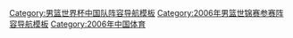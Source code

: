 {{National basketball squad
 | name      = 2006年世界男篮锦标赛中国参赛名单
 | bg        = red
 | fg        = yellow
 | country = 中国
 | comp link = 2006年世界男子篮球锦标赛
 | comp      = 2006年世界篮球锦标赛  - 第15名
 | p1        = |
 | p2        = |
 | p3        = |
 | p4        = [[陈江华 (篮球运动员)|陈江华]] 
 | p5        = [[刘炜]] 
 | p6        = [[张庆鹏]] 
 | p7        = [[王仕鹏]]
 | p8        = [[朱芳雨]] 
 | p9        = [[孙悦 (篮球运动员)|孙悦]] 
 | p10       = [[张松涛 (篮球运动员)|张松涛]]
 | p11       = [[易建联]] 
 | p12       = [[莫科]]
 | p13       = [[姚明]] 
 | p14       = [[王治郅]]
 | p15       = [[杜锋]] 
 | coach     = [[尤纳斯·卡兹劳斯卡斯]]
}}<noinclude>
[[Category:男篮世界杯中国队阵容导航模板]]
[[Category:2006年男篮世锦赛参赛阵容导航模板]]
[[Category:2006年中国体育]]
</noinclude>